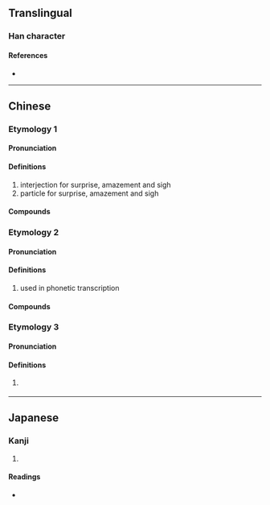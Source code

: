 {{character info/new}}
==Translingual==

===Han character===
{{Han char|rn=30|rad=口|as=03|sn=6|four=|canj=RPD|ids=⿰口也}}

====References====
* {{Han ref|kx=0177.021|dkj=03315|hdz=10584.090|uh=5414|ud=21524}}

----

==Chinese==
{{zh-forms}}
===Etymology 1===
====Pronunciation====
{{zh-pron
|m=ye,yē
|c=jaa1
|cat=interj,part
}}

====Definitions====
{{zh-hanzi}}

# interjection for surprise, amazement and sigh
# particle for surprise, amazement and sigh

====Compounds====
{{zh-der|吔吔聲|吔吔烏|哎吔}}

===Etymology 2===
{{zh-forms|alt=也}}

====Pronunciation====
{{zh-pron
|m=yè
|c=jaa4-2
|cat=n
}}

====Definitions====
{{zh-hanzi}}

# used in phonetic transcription

====Compounds====
{{zh-der|威吔}}

===Etymology 3===
{{zh-forms}}

====Pronunciation====
{{zh-pron
|c=jaak3
|cat=v
}}

====Definitions====
{{zh-hanzi}}

# {{lb|zh|Cantonese}} {{zh-alt-form|*吃|to eat}}

----

==Japanese==

===Kanji===
{{ja-kanji|grade=|rs=口03}}

# {{rfdef|ja|sort=口03}}

====Readings====
* {{ja-readings|on=[[せ]] (se)|kun=}}
